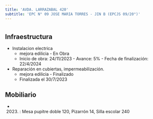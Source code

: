 ```yaml
---
title: 'AVDA. LARRAZABAL 420'
subtitle: 'EPC N° 09 JOSE MARIA TORRES - JIN B (EPCJS 09/20°)'
---
```


#
## Infraestructura

* Instalacion electrica 
    + mejora edilicia - En Obra 
    + Inicio de obra: 24/11/2023 - Avance: 5% - Fecha de finalización: 22/4/2024 


* Reparación en cubiertas, impermeabilización. 
    + mejora edilicia - Finalizado 
    + Finalizada el 30/7/2023 






## Mobiliario

*  (2023) : Mesa pupitre doble 120, Pizarrón 14, Silla escolar 240 



